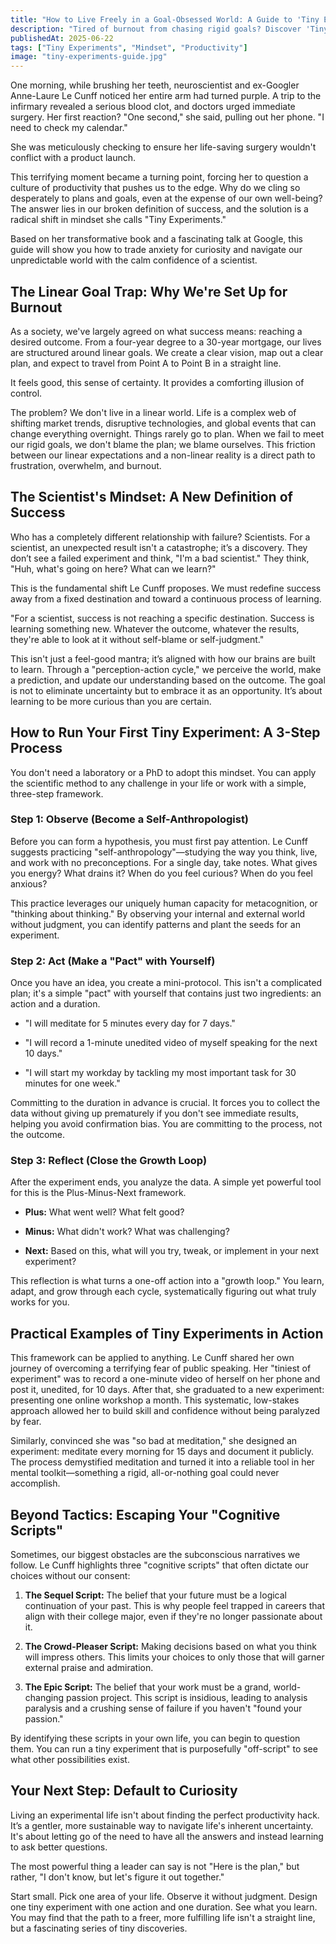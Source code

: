 ```yaml
---
title: "How to Live Freely in a Goal-Obsessed World: A Guide to 'Tiny Experiments' by Anne-Laure Le Cunff"
description: "Tired of burnout from chasing rigid goals? Discover 'Tiny Experiments' by Anne-Laure Le Cunff. Learn how to trade anxiety for curiosity with a simple 3-step framework."
publishedAt: 2025-06-22
tags: ["Tiny Experiments", "Mindset", "Productivity"]
image: "tiny-experiments-guide.jpg"
---
```



<BlogPageLayout frontmatter={frontmatter}>

One morning, while brushing her teeth, neuroscientist and ex-Googler Anne-Laure Le Cunff noticed her entire arm had turned purple. A trip to the infirmary revealed a serious blood clot, and doctors urged immediate surgery. Her first reaction? "One second," she said, pulling out her phone. "I need to check my calendar."

She was meticulously checking to ensure her life-saving surgery wouldn't conflict with a product launch.

This terrifying moment became a turning point, forcing her to question a culture of productivity that pushes us to the edge. Why do we cling so desperately to plans and goals, even at the expense of our own well-being? The answer lies in our broken definition of success, and the solution is a radical shift in mindset she calls "Tiny Experiments."

Based on her transformative book and a fascinating talk at Google, this guide will show you how to trade anxiety for curiosity and navigate our unpredictable world with the calm confidence of a scientist.

## The Linear Goal Trap: Why We're Set Up for Burnout

As a society, we've largely agreed on what success means: reaching a desired outcome. From a four-year degree to a 30-year mortgage, our lives are structured around linear goals. We create a clear vision, map out a clear plan, and expect to travel from Point A to Point B in a straight line.

It feels good, this sense of certainty. It provides a comforting illusion of control.

The problem? We don't live in a linear world. Life is a complex web of shifting market trends, disruptive technologies, and global events that can change everything overnight. Things rarely go to plan. When we fail to meet our rigid goals, we don't blame the plan; we blame ourselves. This friction between our linear expectations and a non-linear reality is a direct path to frustration, overwhelm, and burnout.

## The Scientist's Mindset: A New Definition of Success

Who has a completely different relationship with failure? Scientists. For a scientist, an unexpected result isn't a catastrophe; it’s a discovery. They don’t see a failed experiment and think, "I'm a bad scientist." They think, "Huh, what's going on here? What can we learn?"

This is the fundamental shift Le Cunff proposes. We must redefine success away from a fixed destination and toward a continuous process of learning.

<Quote>
  "For a scientist, success is not reaching a specific destination. Success is
  learning something new. Whatever the outcome, whatever the results, they're
  able to look at it without self-blame or self-judgment."
</Quote>

This isn't just a feel-good mantra; it’s aligned with how our brains are built
to learn. Through a "perception-action cycle," we perceive the world, make a
prediction, and update our understanding based on the outcome. The goal is not
to eliminate uncertainty but to embrace it as an opportunity. It’s about
learning to be more curious than you are certain.

## How to Run Your First Tiny Experiment: A 3-Step Process

You don't need a laboratory or a PhD to adopt this mindset. You can apply the scientific method to any challenge in your life or work with a simple, three-step framework.

### Step 1: Observe (Become a Self-Anthropologist)

Before you can form a hypothesis, you must first pay attention. Le Cunff suggests practicing "self-anthropology"—studying the way you think, live, and work with no preconceptions. For a single day, take notes. What gives you energy? What drains it? When do you feel curious? When do you feel anxious?

This practice leverages our uniquely human capacity for metacognition, or "thinking about thinking." By observing your internal and external world without judgment, you can identify patterns and plant the seeds for an experiment.

### Step 2: Act (Make a "Pact" with Yourself)

Once you have an idea, you create a mini-protocol. This isn't a complicated plan; it's a simple "pact" with yourself that contains just two ingredients: an action and a duration.

- "I will meditate for 5 minutes every day for 7 days."

- "I will record a 1-minute unedited video of myself speaking for the next 10 days."

- "I will start my workday by tackling my most important task for 30 minutes for one week."

Committing to the duration in advance is crucial. It forces you to collect the data without giving up prematurely if you don't see immediate results, helping you avoid confirmation bias. You are committing to the process, not the outcome.

### Step 3: Reflect (Close the Growth Loop)

After the experiment ends, you analyze the data. A simple yet powerful tool for this is the Plus-Minus-Next framework.

- **Plus:** What went well? What felt good?

- **Minus:** What didn't work? What was challenging?

- **Next:** Based on this, what will you try, tweak, or implement in your next experiment?

This reflection is what turns a one-off action into a "growth loop." You learn, adapt, and grow through each cycle, systematically figuring out what truly works for you.

## Practical Examples of Tiny Experiments in Action

This framework can be applied to anything. Le Cunff shared her own journey of overcoming a terrifying fear of public speaking. Her "tiniest of experiment" was to record a one-minute video of herself on her phone and post it, unedited, for 10 days. After that, she graduated to a new experiment: presenting one online workshop a month. This systematic, low-stakes approach allowed her to build skill and confidence without being paralyzed by fear.

Similarly, convinced she was "so bad at meditation," she designed an experiment: meditate every morning for 15 days and document it publicly. The process demystified meditation and turned it into a reliable tool in her mental toolkit—something a rigid, all-or-nothing goal could never accomplish.

## Beyond Tactics: Escaping Your "Cognitive Scripts"

Sometimes, our biggest obstacles are the subconscious narratives we follow. Le Cunff highlights three "cognitive scripts" that often dictate our choices without our consent:

1.  **The Sequel Script:** The belief that your future must be a logical continuation of your past. This is why people feel trapped in careers that align with their college major, even if they're no longer passionate about it.

2.  **The Crowd-Pleaser Script:** Making decisions based on what you think will impress others. This limits your choices to only those that will garner external praise and admiration.

3.  **The Epic Script:** The belief that your work must be a grand, world-changing passion project. This script is insidious, leading to analysis paralysis and a crushing sense of failure if you haven't "found your passion."

By identifying these scripts in your own life, you can begin to question them. You can run a tiny experiment that is purposefully "off-script" to see what other possibilities exist.

## Your Next Step: Default to Curiosity

Living an experimental life isn't about finding the perfect productivity hack. It’s a gentler, more sustainable way to navigate life's inherent uncertainty. It's about letting go of the need to have all the answers and instead learning to ask better questions.

The most powerful thing a leader can say is not "Here is the plan," but rather, "I don't know, but let's figure it out together."

Start small. Pick one area of your life. Observe it without judgment. Design one tiny experiment with one action and one duration. See what you learn. You may find that the path to a freer, more fulfilling life isn't a straight line, but a fascinating series of tiny discoveries.

<PodcastSummariesAd />

</BlogPageLayout>
